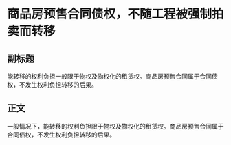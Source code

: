 # 商品房预售合同债权，不随工程被强制拍卖而转移
## 副标题
能转移的权利负担一般限于物权及物权化的租赁权。商品房预售合同属于合同债权，不发生权利负担转移的后果。
## 正文
一般情况下，能转移的权利负担限于物权及物权化的租赁权。商品房预售合同属于合同债权，不发生权利负担转移的后果。